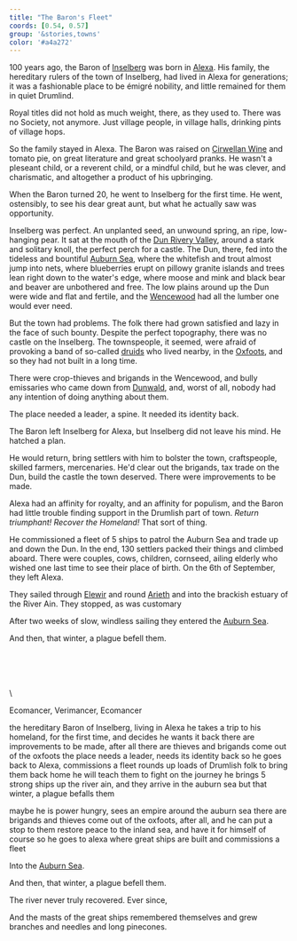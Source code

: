 ```yaml
---
title: "The Baron's Fleet"
coords: [0.54, 0.57]
group: '&stories,towns'
color: '#a4a272'
---
```


100 years ago, the Baron of [Inselberg](drumlind#inselberg) was born in [Alexa](). His family, the hereditary rulers of the town of Inselberg, had lived in Alexa for generations; it was a fashionable place to be émigré nobility, and little remained for them in quiet Drumlind.

Royal titles did not hold as much weight, there, as they used to. There was no Society, not anymore. Just village people, in village halls, drinking pints of village hops.

So the family stayed in Alexa. The Baron was raised on [Cirwellan Wine](Elessey#cirwella) and tomato pie, on great literature and great schoolyard pranks. He wasn't a pleseant child, or a reverent child, or a mindful child, but he was clever, and charismatic, and altogether a product of his upbringing.

When the Baron turned 20, he went to Inselberg for the first time. He went, ostensibly, to see his dear great aunt, but what he actually saw was opportunity.

Inselberg was perfect. An unplanted seed, an unwound spring, an ripe, low-hanging pear. It sat at the mouth of the [Dun Rivery Valley](drumlind#the-dun-river-valley), around a stark and solitary knoll, the perfect perch for a castle. The Dun, there, fed into the tideless and bountiful [Auburn Sea](), where the whitefish and trout almost jump into nets, where blueberries erupt on pillowy granite islands and trees lean right down to the water's edge, where moose and mink and black bear and beaver are unbothered and free. The low plains around up the Dun were wide and flat and fertile, and the [Wencewood]() had all the lumber one would ever need.

But the town had problems. The folk there had grown satisfied and lazy in the face of such bounty. Despite the perfect topography, there was no castle on the Inselberg. The townspeople, it seemed, were afraid of provoking a band of so-called [druids]() who lived nearby, in the [Oxfoots](mountains#the-pineteeth), and so they had not built in a long time.

There were crop-thieves and brigands in the Wencewood, and bully emissaries who came down from [Dunwald](), and, worst of all, nobody had any intention of doing anything about them.

The place needed a leader, a spine. It needed its identity back.

The Baron left Inselberg for Alexa, but Inselberg did not leave his mind. He hatched a plan.

He would return, bring settlers with him to bolster the town, craftspeople, skilled farmers, mercenaries. He'd clear out the brigands, tax trade on the Dun, build the castle the town deserved. There were improvements to be made.

Alexa had an affinity for royalty, and an affinity for populism, and the Baron had little trouble finding support in the Drumlish part of town. _Return triumphant! Recover the Homeland!_ That sort of thing.

He commissioned a fleet of 5 ships to patrol the Auburn Sea and trade up and down the Dun. In the end, 130 settlers packed their things and climbed aboard. There were couples, cows, children, cornseed, ailing elderly who wished one last time to see their place of birth. On the 6th of September, they left Alexa.

They sailed through [Elewir]() and round [Arieth]() and into the brackish estuary of the River Ain. They stopped, as was customary

After two weeks of slow, windless sailing they entered the [Auburn Sea]().

And then, that winter, a plague befell them.

\
\
\
\
\






Ecomancer, Verimancer, Ecomancer


the hereditary Baron of Inselberg, living in Alexa
he takes a trip to his homeland, for the first time, and decides he wants it back
there are improvements to be made, after all
there are thieves and brigands come out of the oxfoots
the place needs a leader, needs its identity back
so he goes back to Alexa, commissions a fleet
rounds up loads of Drumlish folk to bring them back home
he will teach them to fight on the journey
he brings 5 strong ships up the river ain, and they arrive in the auburn sea
but that winter, a plague befalls them



maybe he is power hungry, sees an empire around the auburn sea
there are brigands and thieves come out of the oxfoots, after all, and he can put a stop to them
restore peace to the inland sea, and have it for himself of course
so he goes to alexa where great ships are built and commissions a fleet


Into the [Auburn Sea]().

And then, that winter, a plague befell them.

The river never truly recovered. Ever since, 

And the masts of the great ships remembered themselves and grew branches and needles and long pinecones.
